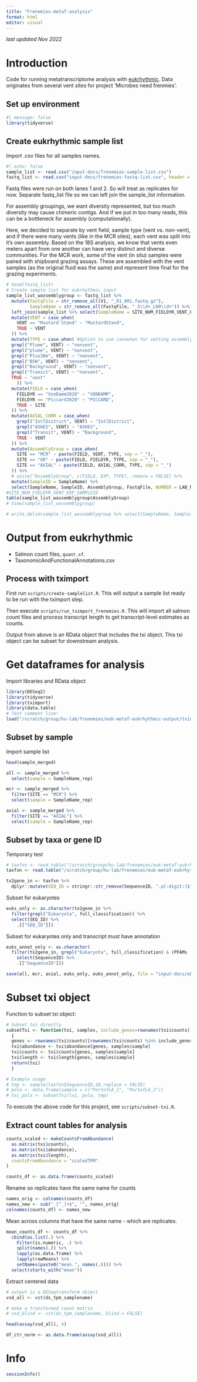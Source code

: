 ```yaml
---
title: "Frenemies-metaT-analysis"
format: html
editor: visual
---
```


*last updated Nov 2022*

# Introduction

Code for running metatranscriptome analysis with [eukrhythmic](https://eukrhythmic.readthedocs.io/en/latest/index.html). Data originates from several vent sites for project 'Microbes need frenmies'.

## Set up environment

```r
#| message: false
library(tidyverse)
```

## Create eukrhythmic sample list

Import .csv files for all samples names.

```r
#| echo: false
sample_list <- read.csv("input-docs/frenemies-sample-list.csv")
fastq_list <- read.csv("input-docs/frenemies-fastq-list.csv", header = FALSE)
```

Fastq files were run on both lanes 1 and 2. So will treat as replicates for now. Separate fastq_list file so we can left join the sample_list information.

For assembly groupings, we want diversity represented, but too much diversity may cause chimeric contigs. And if we put in too many reads, this can be a bottleneck for assembly (computationally).

Here, we decided to separate by vent field, sample type (vent vs. non-vent), and if there were many vents (like in the MCR sites), each vent was split into it's own assembly. Based on the 18S analysis, we know that vents even meters apart from one another can have very distinct and diverse communities. For the MCR work, some of the vent (in situ) samples were paired with shipboard grazing assays. These are assembled with the vent samples (as the original fluid was the same) and represent time final for the grazing experiments.

```r
# head(fastq_list)
# Create sample list for eukrhythmic input
sample_list_wassemblygroup <- fastq_list %>% 
  mutate(FastqFile = str_remove_all(V1, "_R1_001.fastq.gz"),
         SampleName = str_remove_all(FastqFile, "_S\\d+_L00\\d+")) %>% 
  left_join(sample_list %>% select(SampleName = SITE_NUM_FIELDYR_VENT_EXP_SAMPLEID, SAMPLEID, everything())) %>% 
  mutate(VENT = case_when(
    VENT == "Mustard Stand" ~ "MustardStand",
    TRUE ~ VENT
  )) %>% 
  mutate(TYPE = case_when( #Option to use casewhen for setting assembly grouping
  grepl("Plume", VENT) ~ "nonvent",
  grepl("plume", VENT) ~ "nonvent",
  grepl("Plus30m", VENT) ~ "nonvent",
  grepl("BSW", VENT) ~ "nonvent",
  grepl("Background", VENT) ~ "nonvent",
  grepl("Transit", VENT) ~ "nonvent",
  TRUE ~ "vent"
    )) %>%
  mutate(FIELD = case_when(
    FIELDYR == "VonDamm2020" ~ "VONDAMM",
    FIELDYR == "Piccard2020" ~ "PICCARD",
    TRUE ~ SITE
  )) %>% 
  mutate(AXIAL_CORR = case_when(
    grepl("IntlDistrict", VENT) ~ "IntlDistrict",
    grepl("ASHES", VENT) ~ "ASHES",
    grepl("Transit", VENT) ~ "Background",
    TRUE ~ VENT
  )) %>% 
  mutate(AssemblyGroup = case_when(
    SITE == "MCR" ~ paste(FIELD, VENT, TYPE, sep = "_"),
    SITE == "GR" ~ paste(FIELD, FIELDYR, TYPE, sep = "_"),
    SITE == "AXIAL" ~ paste(FIELD, AXIAL_CORR, TYPE, sep = "_")
  )) %>% 
  # unite("AssemblyGroup", c(FIELD, EXP, TYPE), remove = FALSE) %>% 
  mutate(SampleID = SampleName) %>% 
  select(SampleName, SampleID, AssemblyGroup, FastqFile, NUMBER = LAB_NUM, FIELD, SITE, FIELDYR, VENT, EXP, TYPE, SAMPLE_NAME, ORIGIN, SAMPLEID)
#SITE_NUM_FIELDYR_VENT_EXP_SAMPLEID
table(sample_list_wassemblygroup$AssemblyGroup)
# View(sample_list_wassemblygroup)
```

```r
# write_delim(sample_list_wassemblygroup %>% select(SampleName, SampleID, AssemblyGroup, FastqFile), file = "eukrhythmic-run/frenemies-metat-samplelist.txt", delim = "\t")
```

# Output from eukrhythmic

-   Salmon count files, `quant.sf`.
-   TaxonomicAndFunctionalAnnotations.csv

## Process with tximport

First run `scripts/create-samplelist.R`. This will output a sample list ready to be run with the tximport step.

Then execute `scripts/run_tximport_frenemies.R`. This will import all salmon count files and process transcript length to get transcript-level estimates as counts.

Output from above is an RData object that includes the txi object. This txi object can be subset for downstream analysis.

# Get dataframes for analysis

Import libraries and RData object

```r
library(DESeq2)
library(tidyverse)
library(tximport)
library(data.table)
# Test comment line!
load("/scratch/group/hu-lab/frenemies/euk-metaT-eukrhythmic-output/tximport-nov-2023.RData", verbose = TRUE)
```


## Subset by sample

Import sample list

```r
head(sample_merged)
```

```r
all <- sample_merged %>%
  select(sample = SampleName_rep)

mcr <- sample_merged %>% 
  filter(SITE == "MCR") %>% 
  select(sample = SampleName_rep)

axial <- sample_merged %>% 
  filter(SITE == "AXIAL") %>% 
  select(sample = SampleName_rep)
```


## Subset by taxa or gene ID

Temporary test
```r
# taxfxn <- read.table("/scratch/group/hu-lab/frenemies/euk-metaT-eukrhythmic-output/TaxonomicAndFunctionalAnnotations.csv", header = TRUE, sep = "\t")
taxfxn <- read.table("/scratch/group/hu-lab/frenemies/euk-metaT-eukrhythmic-output/TaxonomicAndFunctionalAnnotations.csv", header = TRUE, nrows = 250, sep = "\t")
```

```r
tx2gene_in <- taxfxn %>% 
  dplyr::mutate(SEQ_ID = stringr::str_remove(SequenceID, ".p[:digit:]$"))
```

Subset for eukaryotes

```r
euks_only <- as.character(tx2gene_in %>% 
  filter(grepl("Eukaryota", full_classification)) %>% 
  select(SEQ_ID) %>% 
    .[["SEQ_ID"]])
```

Subset for eukaryotes only and transcript must have annotation
```r
euks_annot_only <- as.character(
  filter(tx2gene_in, grepl("Eukaryota", full_classification) & (PFAMs != "-" | KEGG_ko != "-")) %>% 
    select(SequenceID) %>% 
    .[["SequenceID"]])
```

```r
save(all, mcr, axial, euks_only, euks_annot_only, file = "input-docs/objs-txi-subset.RData")
```


# Subset txi object

Function to subset txi object:

```r
# Subset txi directly
subsetTxi <- function(txi, samples, include_genes=rownames(txi$counts))
  {
  genes <- rownames(txi$counts)[rownames(txi$counts) %in% include_genes]
  txi$abundance <- txi$abundance[genes, samples$sample]
  txi$counts <- txi$counts[genes, samples$sample]
  txi$length <- txi$length[genes, samples$sample]
  return(txi)
  }

# Example usage 
# tmp <- sample(taxfxn$SequenceID,10,replace = FALSE)
# pola <- data.frame(sample = c("PortofLA_1", "PortofLA_2"))
# txi_pola <- subsetTxi(txi, pola, tmp)
```

To execute the above code for this project, see `scripts/subset-txi.R`.


## Extract count tables for analysis

```r
counts_scaled <- makeCountsFromAbundance(
  as.matrix(txi$counts),
  as.matrix(txi$abundance),
  as.matrix(txi$length),
  countsFromAbundance = "scaledTPM"
)

counts_df <- as.data.frame(counts_scaled)
```

Rename so replicates have the same name for counts

```r
names_orig <- colnames(counts_df)
names_new <- sub("_[^_]+$", "", names_orig)
colnames(counts_df) <- names_new
```

Mean across columns that have the same name - which are replicates.

```r
mean_counts_df <- counts_df %>%
  cbind(as.list(.) %>%
    Filter(is.numeric, .) %>%
    split(names(.)) %>%
    lapply(as.data.frame) %>%
    lapply(rowMeans) %>%
    setNames(paste0("mean.", names(.)))) %>% 
  select(starts_with("mean"))
```

Extract centered data

```r
# output is a DESeqtransform object
vsd_all <- vst(ds_tpm_samplename)

# make a transformed count matrix
# vsd_blind <- vst(ds_tpm_samplename, blind = FALSE)
```

```r
head(assay(vsd_all), 4)
```

```r
df_ctr_norm <- as.data.frame(assay(vsd_all))
```



# Info

```r
sessionInfo()
```
